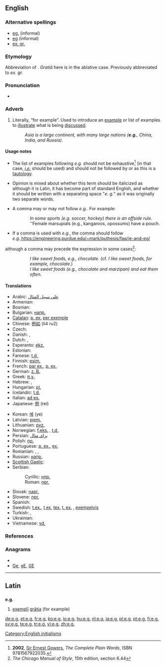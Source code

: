 {{also|Appendix:Variations of "eg"}}
==English==

===Alternative spellings===
* [[eg.]] (informal)
* [[eg]] (informal)
* [[ex. gr.]]

===Etymology===
Abbreviation of {{etyl|la}} {{term|exempli gratia|exempli gratiā|lang=la|for example}}. ''Gratiā'' here is in the ablative case. Previously abbreviated to ''ex. gr.''

===Pronunciation===
* {{IPA|/iːdʒiː/}}

===Adverb===
{{en-adv|-}}

# {{context|[[abbreviation]]|[[initialism]]}} Literally, “for example”.  Used to introduce an [[example]] or list of examples to [[illustrate]] what is being [[discuss]]ed.
#: ''Asia is a large continent, with many large nations ('''e.g.''', China, India, and Russia).''

====Usage notes====
* The list of examples following ''e.g.'' should not be exhaustive<ref>'''2002''', [[w:Ernest Gowers|Sir Ernest Gowers]], ''The Complete Plain Words'', ISBN 9781567922035.</ref> (in that case, ''[[i.e.]]'' should be used) and should not be followed by {{term|et cetera}} or {{term|etc.}} as this is a [[tautology]].

* Opinion is mixed about whether this term should be italicized as although it is Latin, it has become part of standard English, and whether it should be written with a separating space "''e. g.''" as it was originally two separate words.

* A comma may or may not follow ''e.g.''. For example:
:: ''In some sports (e.g. soccer, hockey) there is an offside rule.''
:: ''Female marsupials (e.g., kangaroos, opossums) have a pouch.

* If a comma is used with ''e.g.'', the comma should follow ''e.g.'',<ref>https://engineering.purdue.edu/~mark/puthesis/faq/ie-and-eg/
</ref> although a comma may precede the expression in some cases<ref>''The Chicago Manual of Style'', 15th edition, section 6.44</ref>:
:: ''I like sweet foods, e.g., chocolate.''  (cf. ''I like sweet foods, for example, chocolate.'')
:: ''I like sweet foods (e.g., chocolate and marzipan) and eat them often.''

====Translations====
{{trans-top|abbreviation for “for example”}}
* Arabic: [[على سبيل المثال]]
* Armenian: {{t|hy|օր.|tr=òr.}} {{i|[[օրինակ]]}}
* Bosnian: {{t-|bs|npr.}} {{i|[[na]] [[primjer]]}}
* Bulgarian: [[напр.]] {{i|[[например]]}}
* [[Catalan]]: [[p. ex.]] [[per exemple]]
* Chinese: [[例如]] (li4 ru2)
* Czech: {{t+|cs|např.}}
* Danish: {{t+|da|f.eks.}}, {{t+|da|fx}} {{i|[[for eksempel]]}}
* Dutch: {{t-|nl|bv.}}, {{t-|nl|bijv.}} {{i|{{t+|nl|bijvoorbeeld}}}}
* Esperanto: [[ekz.]] {{i|[[ekzemple]]}}
* Estonian: {{t|et|nt}}
* Faroese: [[t.d.]] {{i|[[til dømis]]}}
* Finnish: [[esim.]] {{i|[[esimerkiksi]]}}
* French: [[par ex.]], [[p. ex.]] {{i|[[par exemple]]}}<!-- are both right? -->
* German: [[z. B.]] {{i|[[zum Beispiel]]}}
* Greek: [[π.χ.]] {{i|[[παραδείγματος χάριν]]}}
* Hebrew: {{t|he|לדוגמה|tr=l'dugmá}}, {{t|he|למשל|tr=l'mashál}}
* Hungarian: [[pl.]] {{i|[[például]]}}
* Icelandic: [[t.d.]] {{i|[[til dæmis]]}}
* Italian: [[ad es.]] {{i|[[ad esempio]]}}
* Japanese: [[例]] (rei)
{{trans-mid}}
* Korean: [[예]] (ye)
* Latvian: [[piem.]] {{i|[[piemēram]]}}
* Lithuanian: [[pvz.]] {{i|[[pavyzdžiui]]}}
* Norwegian: [[f.eks.]] {{i|[[for eksempel]]}}, [[t.d.]] {{i|[[til dømes]]}}
* Persian: [[براي مثال]]
* Polish: [[np.]] {{i|[[na]] [[przykład]]}}
* Portuguese: [[p. ex.]], [[ex.]] {{i|[[por exemplo]]}}
* Romanian: {{t-|ro|de exemplu}},  {{t|ro| de ex.}},  {{t-|ro|e.g.}}
* Russian: [[напр.]] {{i|[[например]]}}
* [[Scottish Gaelic]]: {{t-|gd|me|xs=Scottish Gaelic}}
* Serbian:
*: Cyrillic: [[нпр.]] {{i|[[на]] [[пример]]}}
*: Roman: [[npr.]] {{i|[[na]] [[primer]]}}
* Slovak: [[napr.]] {{i|[[napríklad]]}}
* Slovene: [[npr.]] {{i|[[na]] [[primer]]}}
* Spanish: {{t-|es|por ejemplo}}
* Swedish: [[t.ex.]], [[t ex]], [[tex.]] [[t. ex.]] {{i|[[till exempel]]}}, [[exempelvis]]
* Turkish: {{t|tr|örneğin}},  {{t+|tr|mesela}}
* Ukrainian: {{t|uk|наприклад|tr=napryklad|xs=Ukrainian}}
* Vietnamese: [[vd.]] {{i|[[ví dụ]]}}
{{trans-bottom}}

===References===
<references/>

===Anagrams===
* {{alphagram|eg}}
* [[Ge#English|Ge]], [[gE#English|gE]], [[GE#English|GE]]


[[Category:English initialisms]]

----

==Latin==

==={{abbreviation|Latin}}===
'''e.g.'''

# [[exemplum#Latin|exemplī]] [[gratia|grātia]] (for example)

[[de:e.g.]]
[[et:e.g.]]
[[fr:e.g.]]
[[ko:e.g.]]
[[io:e.g.]]
[[hu:e.g.]]
[[nl:e.g.]]
[[ja:e.g.]]
[[pl:e.g.]]
[[pt:e.g.]]
[[fi:e.g.]]
[[sv:e.g.]]
[[te:e.g.]]
[[tr:e.g.]]
[[vi:e.g.]]
[[zh:e.g.]]